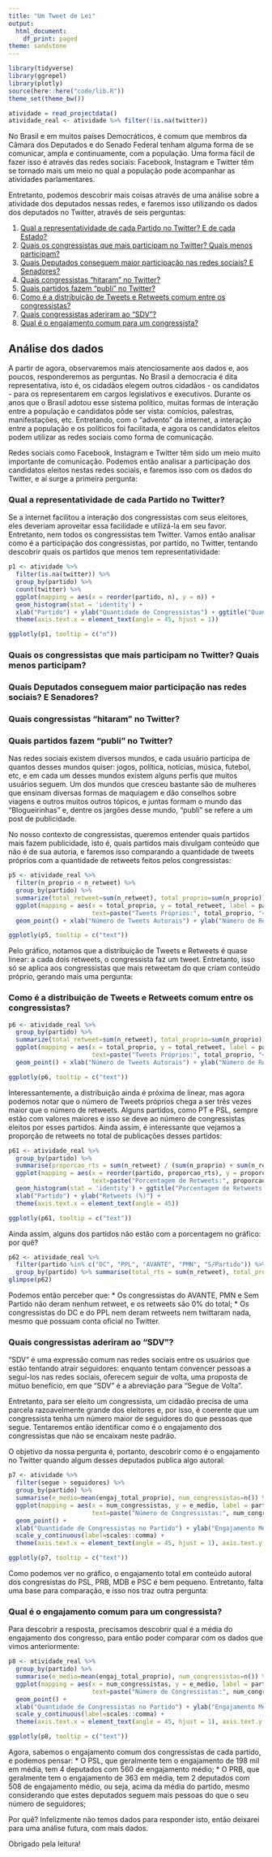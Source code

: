 ```yaml
---
title: "Um Tweet de Lei"
output:
  html_document:
    df_print: paged
theme: sandstone
---
```


```r
library(tidyverse)
library(ggrepel)
library(plotly)
source(here::here("code/lib.R"))
theme_set(theme_bw())
```

```r
atividade = read_projectdata()
atividade_real <- atividade %>% filter(!is.na(twitter))
```

No Brasil e em muitos países Democráticos, é comum que membros da Câmara dos Deputados e do Senado Federal tenham alguma forma de se comunicar, ampla e continuamente, com a população. Uma forma fácil de fazer isso é através das redes sociais: Facebook, Instagram e Twitter têm se tornado mais um meio no qual a população pode acompanhar as atividades parlamentares.

Entretanto, podemos descobrir mais coisas através de uma análise sobre a atividade dos deputados nessas redes, e faremos isso utilizando os dados dos deputados no Twitter, através de seis perguntas:

1. [Qual a representatividade de cada Partido no Twitter? E de cada Estado?](#p1)
2. [Quais os congressistas que mais participam no Twitter? Quais menos participam?](#p2)
3. [Quais Deputados conseguem maior participação nas redes sociais? E Senadores?](#p3)
4. [Quais congressistas "hitaram" no Twitter?](#p4)
5. [Quais partidos fazem "publi" no Twitter?](#p5)
6. [Como é a distribuição de Tweets e Retweets comum entre os congressistas?](#p6)
7. [Quais congressistas aderiram ao "SDV"?](#p7)
8. [Qual é o engajamento comum para um congressista?](#p8)

## Análise dos dados

A partir de agora, observaremos mais atenciosamente aos dados e, aos poucos, responderemos as perguntas. No Brasil a democracia é dita representativa, isto é, os cidadãos elegem outros cidadãos - os candidatos - para os representarem em cargos legislativos e executivos. Durante os anos que o Brasil adotou esse sistema político, muitas formas de interação entre a população e candidatos pôde ser vista: comícios, palestras, manifestações, etc. Entretando, com o "advento" da internet, a interação entre a população e os políticos foi facilitada, e agora os candidatos eleitos podem utilizar as redes sociais como forma de comunicação.

Redes sociais como Facebook, Instagram e Twitter têm sido um meio muito importante de comunicação. Podemos então analisar a participação dos candidatos eleitos nestas redes sociais, e faremos isso com os dados do Twitter, e aí surge a primeira pergunta:

### Qual a representatividade de cada Partido no Twitter? <span id="p1"></span>

Se a internet facilitou a interação dos congressistas com seus eleitores, eles deveriam aproveitar essa facilidade e utilizá-la em seu favor. Entretanto, nem todos os congressistas tem Twitter. Vamos então analisar como é a participação dos congressistas, por partido, no Twitter, tentando descobrir quais os partidos que menos tem representatividade:

```r
p1 <- atividade %>%
  filter(is.na(twitter)) %>%
  group_by(partido) %>%
  count(twitter) %>%
  ggplot(mapping = aes(x = reorder(partido, n), y = n)) +
  geom_histogram(stat = 'identity') + 
  xlab("Partido") + ylab("Quantidade de Congressistas") + ggtitle("Quantos congressistas não possuem Twitter?") +
  theme(axis.text.x = element_text(angle = 45, hjust = 1))

ggplotly(p1, tooltip = c("n"))
```

### Quais os congressistas que mais participam no Twitter? Quais menos participam? <span id="p2"></span>

### Quais Deputados conseguem maior participação nas redes sociais? E Senadores? <span id="p3"></span>

### Quais congressistas "hitaram" no Twitter? <span id="p4"></span>

### Quais partidos fazem "publi" no Twitter? <span id="p5"></span>

Nas redes sociais existem diversos mundos, e cada usuário participa de quantos desses mundos quiser: jogos, política, notícias, música, futebol, etc, e em cada um desses mundos existem alguns perfis que muitos usuários seguem. Um dos mundos que cresceu bastante são de mulheres que ensinam diversas formas de maquiagem e dão conselhos sobre viagens e outros muitos outros tópicos, e juntas formam o mundo das "Blogueirinhas" e, dentre os jargões desse mundo, "publi" se refere a um post de publicidade.

No nosso contexto de congressistas, queremos entender quais partidos mais fazem publicidade, isto é, quais partidos mais divulgam conteúdo que não é de sua autoria, e faremos isso comparando a quantidade de tweets próprios com a quantidade de retweets feitos pelos congressistas:

```r
p5 <- atividade_real %>%
  filter(n_proprio < n_retweet) %>%
  group_by(partido) %>%
  summarize(total_retweet=sum(n_retweet), total_proprio=sum(n_proprio)) %>%
  ggplot(mapping = aes(x = total_proprio, y = total_retweet, label = partido,
                       text=paste("Tweets Próprios:", total_proprio, "<br>Retweets:", total_retweet, "<br>Partido:", partido))) + 
  geom_point() + xlab("Número de Tweets Autorais") + ylab("Número de Retweets") + ggtitle("Tweets vs Retweets: Os divulgadores")

ggplotly(p5, tooltip = c("text"))
```

Pelo gráfico, notamos que a distribuição de Tweets e Retweets é quase linear: a cada dois retweets, o congressista faz um tweet. Entretanto, isso só se aplica aos congressistas que mais retweetam do que criam conteúdo próprio, gerando mais uma pergunta:

### Como é a distribuição de Tweets e Retweets comum entre os congressistas? <span id="p6"></span>

```r
p6 <- atividade_real %>%
  group_by(partido) %>%
  summarize(total_retweet=sum(n_retweet), total_proprio=sum(n_proprio)) %>%
  ggplot(mapping = aes(x = total_proprio, y = total_retweet, label = partido,
                       text=paste("Tweets Próprios:", total_proprio, "<br>Retweets:", total_retweet, "<br>Partido:", partido))) + 
  geom_point() + xlab("Número de Tweets Autorais") + ylab("Número de Retweets") + ggtitle("Tweets vs Retweets: Todo mundo")

ggplotly(p6, tooltip = c("text"))
```

Interessantemente, a distribuição ainda é próxima de linear, mas agora podemos notar que o número de Tweets próprios chega a ser três vezes maior que o número de retweets. Alguns partidos, como PT e PSL, sempre estão com valores maiores e isso se deve ao número de congressistas eleitos por esses partidos. Ainda assim, é interessante que vejamos a proporção de retweets no total de publicações desses partidos:

```r
p61 <- atividade_real %>%
  group_by(partido) %>%
  summarise(proporcao_rts = sum(n_retweet) / (sum(n_proprio) + sum(n_retweet))) %>%
  ggplot(mapping = aes(x = reorder(partido, proporcao_rts), y = proporcao_rts,
                       text=paste("Porcentagem de Retweets:", proporcao_rts, "<br>Partido:", partido))) + 
  geom_histogram(stat = 'identity') + ggtitle("Porcentagem de Retweets no total") +
  xlab("Partido") + ylab("Retweets (%)") +
  theme(axis.text.x = element_text(angle = 45))

ggplotly(p61, tooltip = c("text"))
```

Ainda assim, alguns dos partidos não estão com a porcentagem no gráfico: por quê?

```r
p62 <- atividade_real %>%
  filter(partido %in% c("DC", "PPL", "AVANTE", "PMN", "S/Partido")) %>%
  group_by(partido) %>% summarise(total_rts = sum(n_retweet), total_proprio = sum(n_proprio))
glimpse(p62)
```

Podemos então perceber que:
* Os congressistas do AVANTE, PMN e Sem Partido não deram nenhum retweet, e os retweets são 0% do total;
* Os congressistas do DC e do PPL nem deram retweets nem twittaram nada, mesmo que possuam conta oficial no Twitter.

### Quais congressistas aderiram ao "SDV"? <span id="p7"></span>

"SDV" é uma expressão comum nas redes sociais entre os usuários que estão tentando atrair seguidores: enquanto tentam convencer pessoas a seguí-los nas redes sociais, oferecem seguir de volta, uma proposta de mútuo benefício, em que "SDV" é a abreviação para "Segue de Volta".

Entretanto, para ser eleito um congressista, um cidadão precisa de uma parcela razoavelmente grande dos eleitores e, por isso, é coerente que um congressista tenha um número maior de seguidores do que pessoas que segue. Tentaremos então identificar como é o engajamento dos congressistas que não se encaixam neste padrão.

O objetivo da nossa pergunta é, portanto, descobrir como é o engajamento no Twitter quando algum desses deputados publica algo autoral:

```r
p7 <- atividade %>%
  filter(segue > seguidores) %>%
  group_by(partido) %>%
  summarise(e_medio=mean(engaj_total_proprio), num_congressistas=n()) %>%
  ggplot(mapping = aes(x = num_congressistas, y = e_medio, label = partido,
                       text=paste("Número de Congressistas:", num_congressistas, "<br>Engajamento médio:", e_medio, "<br>Partido:", partido))) +
  geom_point() +
  xlab("Quantidade de Congressistas no Partido") + ylab("Engajamento Médio") +
  scale_y_continuous(label=scales::comma) +
  theme(axis.text.x = element_text(angle = 45, hjust = 1), axis.text.y = element_text(angle = 45, hjust = 1))

ggplotly(p7, tooltip = c("text"))
```

Como podemos ver no gráfico, o engajamento total em conteúdo autoral dos congresistas do PSL, PRB, MDB e PSC é bem pequeno. Entretanto, falta uma base para comparação, e isso nos traz outra pergunta:

### Qual é o engajamento comum para um congressista? <span id="p8"></span>

Para descobrir a resposta, precisamos descobrir qual é a média do engajamento dos congresso, para então poder comparar com os dados que vimos anteriormente:

```r
p8 <- atividade_real %>%
  group_by(partido) %>%
  summarise(e_medio=mean(engaj_total_proprio), num_congressistas=n()) %>%
  ggplot(mapping = aes(x = num_congressistas, y = e_medio, label = partido,
                       text=paste("Número de Congressistas:", num_congressistas, "<br>Engajamento médio:", e_medio, "<br>Partido:", partido))) +
  geom_point() +
  xlab("Quantidade de Congressistas no Partido") + ylab("Engajamento Médio") +
  scale_y_continuous(label=scales::comma) +
  theme(axis.text.x = element_text(angle = 45, hjust = 1), axis.text.y = element_text(angle = 45, hjust = 1))

ggplotly(p8, tooltip = c("text"))
```

Agora, sabemos o engajamento comum dos congressistas de cada partido, e podemos pensar:
* O PSL, que geralmente tem o engajamento de 198 mil em média, tem 4 deputados com 560 de engajamento médio;
* O PRB, que geralmente tem o engajamento de 363 em média, tem 2 deputados com 508 de engajamento médio, ou seja, acima da média do partido, mesmo considerando que estes deputados seguem mais pessoas do que o seu número de seguidores;

Por quê? Infelizmente não temos dados para responder isto, então deixarei para uma análise futura, com mais dados.

Obrigado pela leitura!